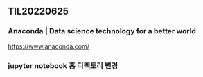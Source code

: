 ## TIL20220625

### Anaconda \| Data science technology for a better world

<https://www.anaconda.com/>

### jupyter notebook 홈 디렉토리 변경


